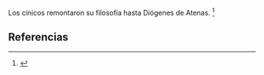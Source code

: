 Los cínicos remontaron su filosofía hasta Diógenes de Atenas. <ref>{{lib|LU|121|4|4}}</ref> 

== Referencias ==
<references />

